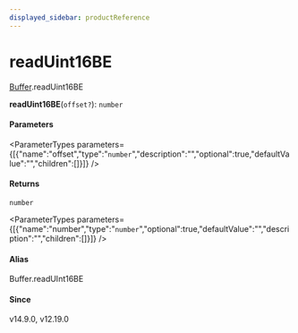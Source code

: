 ```yaml
---
displayed_sidebar: productReference
---
```



# readUint16BE

[Buffer](../../interfaces/Buffer.mdx).readUint16BE

**readUint16BE**(`offset?`): `number`

#### Parameters

<ParameterTypes parameters={[{"name":"offset","type":"`number`","description":"","optional":true,"defaultValue":"","children":[]}]} />

#### Returns

`number`

<ParameterTypes parameters={[{"name":"number","type":"`number`","optional":true,"defaultValue":"","description":"","children":[]}]} />

#### Alias

Buffer.readUInt16BE

#### Since

v14.9.0, v12.19.0
